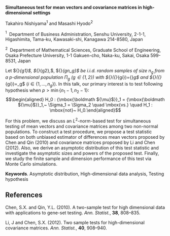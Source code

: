 <span>**Simultaneous test for mean vectors and covariance matrices in
high-dimensional settings**</span>

Takahiro Nishiyama$^1$ and Masashi Hyodo$^2$

$^1 \;$ Department of Business Administration, Senshu University, 2-1-1,
Higashimita, Tama-ku, Kawasaki-shi, Kanagawa 214-8580, Japan

$^2 \;$ Department of Mathematical Sciences, Graduate School of
Engineering, Osaka Prefecture University, 1-1 Gakuen-cho, Naka-ku,
Sakai, Osaka 599-8531, Japan

Let ${\mbox{\boldmath ${X}$}}_{g1}$, ${\mbox{\boldmath ${X}$}}_{g2}$,
$\ldots$, ${\mbox{\boldmath ${X}$}}_{gn_g}$ be i.i.d. random samples of
size $n_{g}$ from a $p$-dimensional population $\Pi_g$
($g \in \{1, 2\}$) with
${\rm E}({\mbox{\boldmath ${X}$}}_{gi})={\mbox{\boldmath ${\mu}$}}_g$
and ${\rm var}({\mbox{\boldmath ${X}$}}_{gi})=\Sigma_g$
($i \in \{1, \ldots ,n_g\}$). In this talk, our primary interest is to
test following hypothesis when $p > \min\{n_1-1, n_2-1 \}$:
$$\begin{aligned}
H_0 : {\mbox{\boldmath ${\mu}$}}_1 = {\mbox{\boldmath ${\mu}$}}_1,~ \Sigma_1 = \Sigma_2 \quad 
\mbox{vs.} \quad H_1 : \mbox{not}~ H_0.\end{aligned}$$

For this problem, we discuss an $L^2$-norm-based test for simultaneous
testing of mean vectors and covariance matrices among two non-normal
populations. To construct a test procedure, we propose a test statistic
based on both unbiased estimator of differences mean vectors proposed by
Chen and Qin (2010) and covariance matrices proposed by Li and Chen
(2012). Also, we derive an asymptotic distribution of this test
statistic and investigate the asymptotic sizes and powers of the
proposed test. Finally, we study the finite sample and dimension
performance of this test via Monte Carlo simulations.

<span>**Keywords**</span>. Asymptotic distribution, High-dimensional
data analysis, Testing hypothesis

References {#references .unnumbered}
----------

Chen, S.X. and Qin, Y.L. (2010). A two-sample test for high dimensional
data with applications to gene-set testing. *Ann. Statist.*, **38**,
808–835.

Li, J and Chen, S.X. (2012). Two sample tests for high-dimensional
covariance matrices. *Ann. Statist.*, **40**, 908–940.

